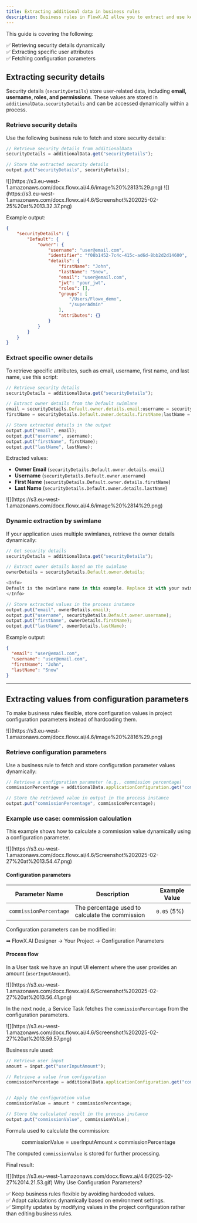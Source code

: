 ```yaml
---
title: Extracting additional data in business rules
description: Business rules in FlowX.AI allow you to extract and use key values dynamically. This is essential for handling user security details, configuration parameters, and business logic calculations. 
---
```


<Info>
This guide is covering the following:

✅ Retrieving security details dynamically          
✅ Extracting specific user attributes          
✅ Fetching configuration parameters            
</Info>

## Extracting security details

Security details (`securityDetails`) store user-related data, including **email, username, roles, and permissions**. These values are stored in `additionalData.securityDetails` and can be accessed dynamically within a process.

### Retrieve security details

Use the following business rule to fetch and store security details:


```JavaScript
// Retrieve security details from additionalData
securityDetails = additionalData.get("securityDetails");

// Store the extracted security details
output.put("securityDetails", securityDetails);
```

<Frame>
![](https://s3.eu-west-1.amazonaws.com/docx.flowx.ai/4.6/image%20%2813%29.png)
</Frame>


<Frame>
![](https://s3.eu-west-1.amazonaws.com/docx.flowx.ai/4.6/Screenshot%202025-02-25%20at%2013.32.37.png)
</Frame>

Example output:

```json
{
    "securityDetails": {
        "Default": {
            "owner": {
                "username": "user@email.com",
                "identifier": "f08b1452-7c4c-415c-ad6d-8bb2d2d14600",
                "details": {
                    "firstName": "John",
                    "lastName": "Snow",
                    "email": "user@email.com",
                    "jwt": "your_jwt",
                    "roles": [],
                    "groups": [
                        "/Users/Flowx_demo",
                        "/superAdmin"
                    ],
                    "attributes": {}
                }
            }
        }
    }
}
```

### Extract specific owner details

To retrieve specific attributes, such as email, username, first name, and last name, use this script:


```JavaScript
// Retrieve security details
securityDetails = additionalData.get("securityDetails");

// Extract owner details from the Default swimlane
email = securityDetails.Default.owner.details.email;username = securityDetails.Default.owner.username;
firstName = securityDetails.Default.owner.details.firstName;lastName = securityDetails.Default.owner.details.lastName;

// Store extracted details in the output
output.put("email", email);
output.put("username", username);
output.put("firstName", firstName);
output.put("lastName", lastName);
```

Extracted values: 

- **Owner Email** (`securityDetails.Default.owner.details.email`)
- **Username** (`securityDetails.Default.owner.username`)
- **First Name** (`securityDetails.Default.owner.details.firstName`)
- **Last Name** (`securityDetails.Default.owner.details.lastName`)

<Frame>
![](https://s3.eu-west-1.amazonaws.com/docx.flowx.ai/4.6/image%20%2814%29.png)
</Frame>


### Dynamic extraction by swimlane

If your application uses multiple swimlanes, retrieve the owner details dynamically:

```JavaScript
// Get security details
securityDetails = additionalData.get("securityDetails");

// Extract owner details based on the swimlane
ownerDetails = securityDetails.Default.owner.details;

<Info>
Default is the swimlane name in this example. Replace it with your swimlane name.
</Info>

// Store extracted values in the process instance
output.put("email", ownerDetails.email);
output.put("username", securityDetails.Default.owner.username);
output.put("firstName", ownerDetails.firstName);
output.put("lastName", ownerDetails.lastName);
```

Example output:

```json
{
  "email": "user@email.com",
  "username": "user@email.com",
  "firstName": "John",
  "lastName": "Snow"
}
```


---

## Extracting values from configuration parameters

To make business rules flexible, store configuration values in project configuration parameters instead of hardcoding them.

<Frame>
![](https://s3.eu-west-1.amazonaws.com/docx.flowx.ai/4.6/image%20%2816%29.png)
</Frame>

### Retrieve configuration parameters

Use a business rule to fetch and store configuration parameter values dynamically:

```JavaScript
// Retrieve a configuration parameter (e.g., commission percentage)
commissionPercentage = additionalData.applicationConfiguration.get("commissionPercentage");

// Store the retrieved value in output in the process instance
output.put("commissionPercentage", commissionPercentage);

```

### Example use case: commission calculation

This example shows how to calculate a commission value dynamically using a configuration parameter.

<Frame>
![](https://s3.eu-west-1.amazonaws.com/docx.flowx.ai/4.6/Screenshot%202025-02-27%20at%2013.54.47.png)
</Frame>


#### Configuration parameters

| **Parameter Name**     | **Description**                                 | **Example Value** |
| ---------------------- | ----------------------------------------------- | ----------------- |
| `commissionPercentage` | The percentage used to calculate the commission | `0.05` (5%)       |


<Tip>
Configuration parameters can be modified in:

➡ FlowX.AI Designer → Your Project → Configuration Parameters
</Tip>

#### Process flow

<Steps>
  
<Step title="User Inputs an Amount">

In a User task we have an input UI element where the user provides an amount (`userInputAmount`).

<Frame>
![](https://s3.eu-west-1.amazonaws.com/docx.flowx.ai/4.6/Screenshot%202025-02-27%20at%2013.56.41.png)
</Frame>

</Step>

<Step title="Retrieve Commission Percentage from Configuration">

In the next node, a Service Task fetches the `commissionPercentage` from the configuration parameters.

<Frame>
![](https://s3.eu-west-1.amazonaws.com/docx.flowx.ai/4.6/Screenshot%202025-02-27%20at%2013.59.57.png)
</Frame>


Business rule used:

```JavaScript
// Retrieve user input
amount = input.get("userInputAmount");

// Retrieve a value from configuration
commissionPercentage = additionalData.applicationConfiguration.get("commissionPercentage");


// Apply the configuration value
commissionValue = amount * commissionPercentage;

// Store the calculated result in the process instance
output.put("commissionValue", commissionValue);

```

</Step>


<Step title="Calculate Commission">

Formula used to calculate the commission:  


$$
\text{commissionValue} = \text{userInputAmount} \times \text{commissionPercentage}
$$

</Step>

<Step title="Store and Output the Result">

The computed `commissionValue` is stored for further processing.

Final result:

<Frame>
![](https://s3.eu-west-1.amazonaws.com/docx.flowx.ai/4.6/2025-02-27%2014.21.53.gif)
</Frame>

</Step>


</Steps>



<Tip>
Why Use Configuration Parameters?


✅ Keep business rules flexible by avoiding hardcoded values.           
✅ Adapt calculations dynamically based on environment settings.            
✅ Simplify updates by modifying values in the project configuration rather than editing business rules.            

</Tip>